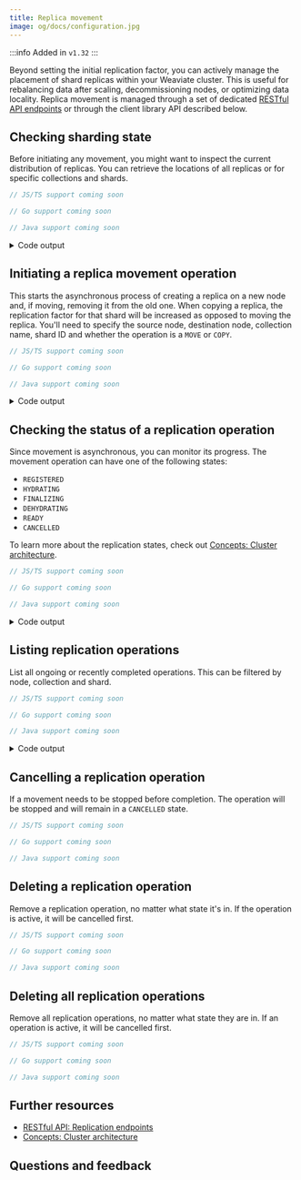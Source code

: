 ```yaml
---
title: Replica movement
image: og/docs/configuration.jpg
---
```


:::info Added in `v1.32`
:::

Beyond setting the initial replication factor, you can actively manage the placement of shard replicas within your Weaviate cluster. This is useful for rebalancing data after scaling, decommissioning nodes, or optimizing data locality. Replica movement is managed through a set of dedicated [RESTful API endpoints](../../api/rest.md) or through the client library API described below.

## Checking sharding state

Before initiating any movement, you might want to inspect the current distribution of replicas. You can retrieve the locations of all replicas or for specific collections and shards.


<Tabs groupId="languages">
  <TabItem value="py" label="Python Client v4">
    <FilteredTextBlock
      text={PyCode}
      startMarker="# START CheckShardingState"
      endMarker="# END CheckShardingState"
      language="py"
    />
  </TabItem>
  <TabItem value="js" label="JS/TS Client v3">

```typescript
// JS/TS support coming soon
```

</TabItem>
<TabItem value="go" label="Go">

```go
// Go support coming soon
```

</TabItem>
<TabItem value="java" label="Java">

```java
// Java support coming soon
```

</TabItem>
</Tabs>

<details>
  <summary>Code output</summary>

```
Shards in 'MyReplicatedDocCollection': ['BoMYGMWFncSG', 'ddYSP1oIHT7t', 'xSBcs4TRJ5QH']
Nodes for shard 'BoMYGMWFncSG': ['node3', 'node1']
```

</details>

## Initiating a replica movement operation

This starts the asynchronous process of creating a replica on a new node and, if moving, removing it from the old one. When copying a replica, the replication factor for that shard will be increased as opposed to moving the replica. You'll need to specify the source node, destination node, collection name, shard ID and whether the operation is a `MOVE` or `COPY`.

<Tabs groupId="languages">
<TabItem value="py" label="Python Client v4">
<FilteredTextBlock
text={PyCode}
startMarker="# START ReplicateShard"
endMarker="# END ReplicateShard"
language="py"
/>
</TabItem>
<TabItem value="js" label="JS/TS Client v3">

```typescript
// JS/TS support coming soon
```

</TabItem>
<TabItem value="go" label="Go">

```go
// Go support coming soon
```

</TabItem>
<TabItem value="java" label="Java">

```java
// Java support coming soon
```

</TabItem>
</Tabs>

<details>
  <summary>Code output</summary>

```
Replication initiated, ID: 32536c0e-09e1-4ea1-a2c5-e85af10a9d58
```

</details>

## Checking the status of a replication operation

Since movement is asynchronous, you can monitor its progress. The movement operation can have one of the following states:

- `REGISTERED`
- `HYDRATING`
- `FINALIZING`
- `DEHYDRATING`
- `READY`
- `CANCELLED`

To learn more about the replication states, check out [Concepts: Cluster architecture](../../concepts/replication-architecture/cluster-architecture.md#replica-movement).

<Tabs groupId="languages">
<TabItem value="py" label="Python Client v4">
<FilteredTextBlock
text={PyCode}
startMarker="# START CheckOperationStatus"
endMarker="# END CheckOperationStatus"
language="py"
/>
</TabItem>
<TabItem value="js" label="JS/TS Client v3">

```typescript
// JS/TS support coming soon
```

</TabItem>
<TabItem value="go" label="Go">

```go
// Go support coming soon
```

</TabItem>
<TabItem value="java" label="Java">

```java
// Java support coming soon
```

</TabItem>
</Tabs>

<details>
  <summary>Code output</summary>

```
Status for 32536c0e-09e1-4ea1-a2c5-e85af10a9d58: REGISTERED
```

</details>

## Listing replication operations

List all ongoing or recently completed operations. This can be filtered by node, collection and shard.

<Tabs groupId="languages">
<TabItem value="py" label="Python Client v4">
<FilteredTextBlock
text={PyCode}
startMarker="# START ListReplicationOperations"
endMarker="# END ListReplicationOperations"
language="py"
/>
</TabItem>
<TabItem value="js" label="JS/TS Client v3">

```typescript
// JS/TS support coming soon
```

</TabItem>
<TabItem value="go" label="Go">

```go
// Go support coming soon
```

</TabItem>
<TabItem value="java" label="Java">

```java
// Java support coming soon
```

</TabItem>
</Tabs>

<details>
  <summary>Code output</summary>

```
Total replication operations: 1
Filtered operations for collection 'MyReplicatedDocCollection' on 'node3': 1
```

</details>

## Cancelling a replication operation

If a movement needs to be stopped before completion. The operation will be stopped and will remain in a `CANCELLED` state.

<Tabs groupId="languages">
<TabItem value="py" label="Python Client v4">
<FilteredTextBlock
text={PyCode}
startMarker="# START CancelOperation"
endMarker="# END CancelOperation"
language="py"
/>
</TabItem>
<TabItem value="js" label="JS/TS Client v3">

```typescript
// JS/TS support coming soon
```

</TabItem>
<TabItem value="go" label="Go">

```go
// Go support coming soon
```

</TabItem>
<TabItem value="java" label="Java">

```java
// Java support coming soon
```

</TabItem>
</Tabs>

## Deleting a replication operation

Remove a replication operation, no matter what state it's in. If the operation is active, it will be cancelled first.

<Tabs groupId="languages">
<TabItem value="py" label="Python Client v4">
<FilteredTextBlock
text={PyCode}
startMarker="# START DeleteOperationRecord"
endMarker="# END DeleteOperationRecord"
language="py"
/>
</TabItem>
<TabItem value="js" label="JS/TS Client v3">

```typescript
// JS/TS support coming soon
```

</TabItem>
<TabItem value="go" label="Go">

```go
// Go support coming soon
```

</TabItem>
<TabItem value="java" label="Java">

```java
// Java support coming soon
```

</TabItem>
</Tabs>

## Deleting all replication operations

Remove all replication operations, no matter what state they are in. If an operation is active, it will be cancelled first.

<Tabs groupId="languages">
<TabItem value="py" label="Python Client v4">
<FilteredTextBlock
text={PyCode}
startMarker="# START DeleteAllOperationRecords"
endMarker="# END DeleteAllOperationRecords"
language="py"
/>
</TabItem>
<TabItem value="js" label="JS/TS Client v3">

```typescript
// JS/TS support coming soon
```

</TabItem>
<TabItem value="go" label="Go">

```go
// Go support coming soon
```

</TabItem>
<TabItem value="java" label="Java">

```java
// Java support coming soon
```

</TabItem>
</Tabs>

## Further resources

- [RESTful API: Replication endpoints](../../api/rest.md)
- [Concepts: Cluster architecture](../../concepts/replication-architecture/cluster-architecture.md#replica-movement)

## Questions and feedback


<DocsFeedback />
